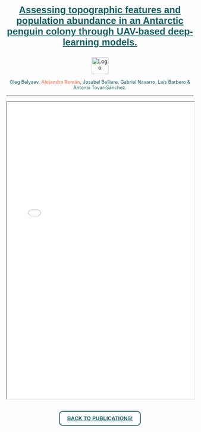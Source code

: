 
<style>
  /* Contenedor de la imagen */
  .hero-container {
    width: 100%;
    text-align: center; /* Centra el contenido dentro del contenedor */
  }
  
  /* Imagen de fondo sin tintado */
  .hero-image {
    width: 100%;
    height: auto; /* Mantiene la proporción original de la imagen */
    object-fit: cover;
  }
  
  /* Estilo del título del artículo */
  .article-title {
    color: #125F63; /* Color del texto del título */
    font-size: 1.5em; /* Ajusta el tamaño del texto según sea necesario */
    font-family: sans-serif; /* Fuente sans-serif */
    margin-top: 20px; /* Espacio entre la imagen y el título */
    text-align: center; /* Centra el texto */
  }
</style>

<!-- Título del artículo como enlace al DOI -->
<div class="article-title">
##  <a href="https://doi.org/10.1016/j.jag.2024.104124" style="color: #125F63;font-size: 0.8em;cursor: pointer; transition: color 0.3s, text-decoration 0.3s;" onmouseover="this.style.color='white'; this.style.textDecoration='underline';" onmouseout="this.style.color='#F39075'; this.style.textDecoration='none';">Assessing topographic features and population abundance in an Antarctic penguin colony through UAV-based deep-learning models.</a>
</div>


<p style="text-align: center;">
  <img src="logos/jag_logo.png" alt="Logo" style="height: 45px;">
</p>


<div style="text-align: center;">
  <span style="font-size: 0.9em; color: #125F63;">
  Oleg Belyaev, <strong style="color: #F39075;">Alejandro Román</strong>, Josabel Belliure, Gabriel Navarro, Luis Barbero & Antonio Tovar-Sánchez.
  
----
   
<iframe src="pdfs/paper15.pdf" width="100%" height="800"></iframe>


```{=html}
<p style="text-align: center; margin: 30px;">
    <a href="/publications/index.qmd" style="text-decoration: none;">
        <button style="padding: 10px 20px; background-color: transparent; color: #125F63; border: 2px solid #125F63; border-radius: 10px; cursor: pointer; font-size: 1em; font-weight: bold; text-decoration: underline; transition: background-color 0.3s, color 0.3s;">
            BACK TO PUBLICATIONS!
        </button>
    </a>
</p>
```